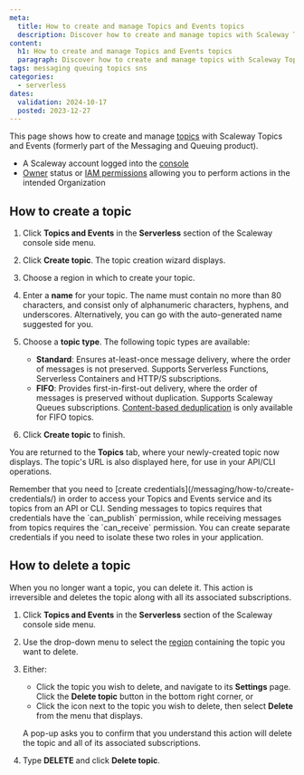 ```yaml
---
meta:
  title: How to create and manage Topics and Events topics
  description: Discover how to create and manage topics with Scaleway Topics and Events. Enhance your messaging setup with this comprehensive, easy-to-follow guide.
content:
  h1: How to create and manage Topics and Events topics
  paragraph: Discover how to create and manage topics with Scaleway Topics and Events. Enhance your messaging setup with this comprehensive, easy-to-follow guide.
tags: messaging queuing topics sns
categories:
  - serverless 
dates:
  validation: 2024-10-17
  posted: 2023-12-27
---
```



This page shows how to create and manage [topics](/messaging/concepts/#topic) with Scaleway Topics and Events (formerly part of the Messaging and Queuing product).

<Macro id="requirements" />

- A Scaleway account logged into the [console](https://console.scaleway.com)
- [Owner](/iam/concepts/#owner) status or [IAM permissions](/iam/concepts/#permission) allowing you to perform actions in the intended Organization

## How to create a topic

1. Click **Topics and Events** in the **Serverless** section of the Scaleway console side menu. 

2. Click **Create topic**. The topic creation wizard displays.

    <Lightbox src={image} alt="In the Scaleway console, the Create a Topic screen displays. The different sections of the screen are described in the steps below." />

3. Choose a region in which to create your topic.

4. Enter a **name** for your topic. The name must contain no more than 80 characters, and consist only of alphanumeric characters, hyphens, and underscores. Alternatively, you can go with the auto-generated name suggested for you.

5. Choose a **topic type**. The following topic types are available:
    -  **Standard**: Ensures at-least-once message delivery, where the order of messages is not preserved. Supports Serverless Functions, Serverless Containers and HTTP/S subscriptions. 
    - **FIFO**: Provides first-in-first-out delivery, where the order of messages is preserved without duplication. Supports Scaleway Queues subscriptions. [Content-based deduplication](/messaging/concepts/#content-based-deduplication) is only available for FIFO topics.

6. Click **Create topic** to finish.

You are returned to the **Topics** tab, where your newly-created topic now displays. The topic's URL is also displayed here, for use in your API/CLI operations.

<Message type="tip">
Remember that you need to [create credentials](/messaging/how-to/create-credentials/) in order to access your Topics and Events service and its topics from an API or CLI. Sending messages to topics requires that credentials have the `can_publish` permission, while receiving messages from topics requires the `can_receive` permission. You can create separate credentials if you need to isolate these two roles in your application.
</Message>

## How to delete a topic

When you no longer want a topic, you can delete it. This action is irreversible and deletes the topic along with all its associated subscriptions.

1. Click **Topics and Events** in the **Serverless** section of the Scaleway console side menu. 

2. Use the drop-down menu to select the [region](/messaging/concepts/#region) containing the topic you want to delete.

3. Either:
    - Click the topic you wish to delete, and navigate to its **Settings** page. Click the **Delete topic** button in the bottom right corner, or
    - Click the <Icon name="more" /> icon next to the topic you wish to delete, then select **Delete** from the menu that displays.

    A pop-up asks you to confirm that you understand this action will delete the topic and all of its associated subscriptions.

4. Type **DELETE** and click **Delete topic**.